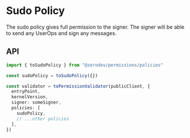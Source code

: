 # Sudo Policy

The sudo policy gives full permission to the signer.  The signer will be able to send any UserOps and sign any messages.

## API

```ts
import { toSudoPolicy } from "@zerodev/permissions/policies"

const sudoPolicy = toSudoPolicy({})

const validator = toPermissionValidator(publicClient, {
  entryPoint,
  kernelVersion,
  signer: someSigner,
  policies: [
    sudoPolicy,
    // ...other policies
  ],
})
```